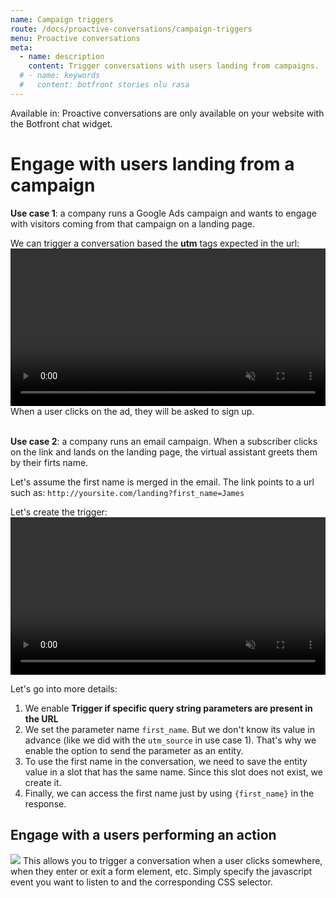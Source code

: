 ```yaml
---
name: Campaign triggers
route: /docs/proactive-conversations/campaign-triggers
menu: Proactive conversations
meta:
  - name: description
    content: Trigger conversations with users landing from campaigns.
  # - name: keywords
  #   content: botfront stories nlu rasa
---
```


Available in: <Premium plan="Botfront Cloud" />  <Premium plan="Botfront Enterprise" />
<Important type="info">
Proactive conversations are only available on your website with the Botfront chat widget.
</Important>

# Engage with users landing from a campaign

**Use case 1**: a company runs a Google Ads campaign and wants to engage with visitors coming from that campaign on a landing page.

We can trigger a conversation based the **utm** tags expected in the url:
<video autoplay muted loop width="100%" controls>
  <source src="../../videos/triggers_ad_campaign.m4v" type="video/mp4"/>
  Your browser does not support the video tag.
</video>
When a user clicks on the ad, they will be asked to sign up.
<br /><br />

**Use case 2**: a company runs an email campaign. When a subscriber clicks on the link and lands on the landing page, the virtual assistant greets them by their firts name.

Let's assume the first name is merged in the email. The link points to a url such as:
`http://yoursite.com/landing?first_name=James`

Let's create the trigger:
<video autoplay muted loop width="100%" controls>
  <source src="../../videos/triggers_email_campaign.m4v" type="video/mp4"/>
  Your browser does not support the video tag.
</video>

Let's go into more details:

1. We enable **Trigger if specific query string parameters are present in the URL**
2. We set the parameter name `first_name`. But we don't know its value in advance (like we did with the `utm_source` in use case 1). That's why we enable the option to send the parameter as an entity.
3. To use the first name in the conversation, we need to save the entity value in a slot that has the same name. Since this slot does not exist, we create it.
4. Finally, we can access the first name just by using `{first_name}` in the response.

## Engage with a users performing an action
![](../../images/proactive_conversations/triggers_modal_events.png)
This allows you to trigger a conversation when a user clicks somewhere, when they enter or exit a form element, etc.
Simply specify the javascript event you want to listen to and the corresponding CSS selector.
